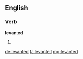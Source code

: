 ==English==

===Verb===
'''levanted'''

# {{en-past of|levant}}

[[de:levanted]]
[[fa:levanted]]
[[mg:levanted]]